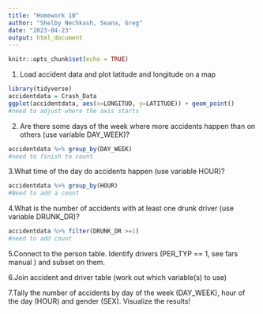 ```yaml
---
title: "Homework 10"
author: "Shelby Nechkash, Seana, Greg"
date: "2023-04-23"
output: html_document
---
```


```r
knitr::opts_chunk$set(echo = TRUE)
```

1. Load accident data and plot latitude and longitude on a map

```r
library(tidyverse)
accidentdata = Crash_Data
ggplot(accidentdata, aes(x=LONGITUD, y=LATITUDE)) + geom_point()
#need to adjust where the axis starts
```


2. Are there some days of the week where more accidents happen than on others (use variable DAY_WEEK)?

```r
accidentdata %>% group_by(DAY_WEEK) 
#need to finish to count
```


3.What time of the day do accidents happen (use variable HOUR)?


```r
accidentdata %>% group_by(HOUR)
#Need to add a count
```

4.What is the number of accidents with at least one drunk driver (use variable DRUNK_DR)?

```r
accidentdata %>% filter(DRUNK_DR >=1)
#need to add count
```


5.Connect to the person table. Identify drivers (PER_TYP == 1, see fars manual ) and subset on them.

6.Join accident and driver table (work out which variable(s) to use)

7.Tally the number of accidents by day of the week (DAY_WEEK), hour of the day (HOUR) and gender (SEX). Visualize the results!

